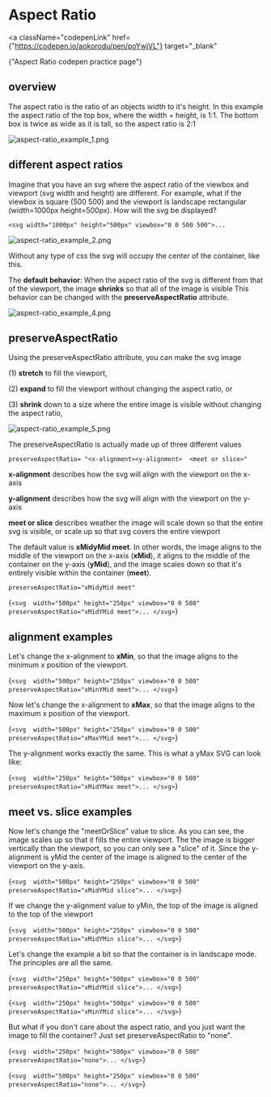 
# Aspect Ratio

<a
  className="codepenLink"
  href={"https://codepen.io/aokorodu/pen/poYwjVL"}
  target="_blank"
>
  {"Aspect Ratio codepen practice page"}
</a>

## overview

The aspect ratio is the ratio of an objects width to it's height. In this example the aspect ratio of the top box, where the width = height, is 1:1. The bottom box is twice as wide as it is tall, so the aspect ratio is 2:1

![aspect-ratio_example_1.png](aspect-ratio_example_1.png)

## different aspect ratios

Imagine that you have an svg where the aspect ratio of the viewbox and viewport (svg width and height) are different. For example, what if the viewbox is square (500 500) and the viewport is landscape rectangular (width=1000px height=500px). How will the svg be displayed?

```
<svg width="1000px" height="500px" viewbox="0 0 500 500">...
```

![aspect-ratio_example_2.png](aspect-ratio_example_2.png)

Without any type of css the svg will occupy the center of the container, like this.

<DynamicAspectRatio width="500" height="250" viewbox="0 0 500 500" />

The **default behavior**: When the aspect ratio of the svg is different from that of the viewport, the image **shrinks** so that all of the image is visible This behavior can be changed with the **preserveAspectRatio** attribute.

![aspect-ratio_example_4.png](aspect-ratio_example_4.png)

## preserveAspectRatio

Using the preserveAspectRatio attribute, you can make the svg image

(1) **stretch** to fill the viewport,

(2) **expand** to fill the viewport without changing the aspect ratio, or

(3) **shrink** down to a size where the entire image is visible without changing the aspect ratio,

![aspect-ratio_example_5.png](aspect-ratio_example_5.png)

The preserveAspectRatio is actually made up of three different values

```
preserveAspectRatio= "<x-alignment><y-alignment>  <meet or slice>"
```

**x-alignment** describes how the svg will align with the viewport on the x-axis

**y-alignment** describes how the svg will align with the viewport on the y-axis

**meet or slice** describes weather the image will scale down so that the entire svg is visible, or scale up so that svg covers the entire viewport

The default value is **xMidyMid meet**. In other words, the image aligns to the middle of the viewport on the x-axis (**xMid**), it aligns to the middle of the container on the y-axis (**yMid**), and the image scales down so that it's entirely visible within the container (**meet**).

```
preserveAspectRatio="xMidyMid meet"
```

<Blocks highlight="5">{`<svg 
   width="500px"
   height="250px"
   viewbox="0 0 500" 
   preserveAspectRatio="xMidYMid meet">...
</svg>`}</Blocks>

<DynamicAspectRatio
  width="500"
  height="250"
  viewbox="0 0 500 500"
  aspectRatio="xMidYMid meet"
/>

## alignment examples

Let's change the x-alignment to **xMin**, so that the image aligns to the minimum x position of the viewport.

<Blocks highlight="5">{`<svg 
   width="500px"
   height="250px"
   viewbox="0 0 500" 
   preserveAspectRatio="xMinYMid meet">...
</svg>`}</Blocks>

<DynamicAspectRatio
  width="500"
  height="250"
  viewbox="0 0 500 500"
  aspectRatio="xMinYMid meet"
/>

Now let's change the x-alignment to **xMax**, so that the image aligns to the maximum x position of the viewport.

<Blocks highlight="5">{`<svg 
   width="500px"
   height="250px"
   viewbox="0 0 500" 
   preserveAspectRatio="xMaxYMid meet">...
</svg>`}</Blocks>

<DynamicAspectRatio
  width="500"
  height="250"
  viewbox="0 0 500 500"
  aspectRatio="xMaxYMid meet"
/>

The y-alignment works exactly the same. This is what a yMax SVG can look like:

<Blocks highlight="5">{`<svg 
   width="250px"
   height="500px"
   viewbox="0 0 500" 
   preserveAspectRatio="xMidYMax meet">...
</svg>`}</Blocks>

<DynamicAspectRatio
  width="250"
  height="500"
  viewbox="0 0 500 500"
  aspectRatio="xMidYMax meet"
/>

## meet vs. slice examples

Now let's change the "meetOrSlice" value to slice. As you can see, the image scales up so that it fills the entire viewport. The the image is bigger vertically than the viewport, so you can only see a "slice" of it. Since the y-alignment is yMid the center of the image is aligned to the center of the viewport on the y-axis.

<Blocks highlight="5">{`<svg 
   width="500px"
   height="250px"
   viewbox="0 0 500" 
   preserveAspectRatio="xMidYMid slice">...
</svg>`}</Blocks>

<DynamicAspectRatio
  width="500"
  height="250"
  viewbox="0 0 500 500"
  aspectRatio="xMidYMid slice"
/>

If we change the y-alignment value to yMin, the top of the image is aligned to the top of the viewport

<Blocks highlight="5">{`<svg 
   width="500px"
   height="250px"
   viewbox="0 0 500" 
   preserveAspectRatio="xMidYMin slice">...
</svg>`}</Blocks>

<DynamicAspectRatio
  width="500"
  height="250"
  viewbox="0 0 500 500"
  aspectRatio="xMidYMin slice"
/>

Let's change the example a bit so that the container is in landscape mode. The principles are all the same.

<Blocks highlight="5">{`<svg 
   width="250px"
   height="500px"
   viewbox="0 0 500" 
   preserveAspectRatio="xMidYMid slice">...
</svg>`}</Blocks>

<DynamicAspectRatio
  width="250"
  height="500"
  viewbox="0 0 500 500"
  aspectRatio="xMidYMid slice"
/>

<Blocks highlight="5">{`<svg 
   width="250px"
   height="500px"
   viewbox="0 0 500" 
   preserveAspectRatio="xMinYMid slice">...
</svg>`}</Blocks>

<DynamicAspectRatio
  width="250"
  height="500"
  viewbox="0 0 500 500"
  aspectRatio="xMinYMid slice"
/>

But what if you don't care about the aspect ratio, and you just want the image to fill the container? Just set preserveAspectRatio to "none".

<Blocks highlight="5">{`<svg 
   width="250px"
   height="500px"
   viewbox="0 0 500" 
   preserveAspectRatio="none">...
</svg>`}</Blocks>

<DynamicAspectRatio
  width="250"
  height="500"
  viewbox="0 0 500 500"
  aspectRatio="none"
/>

<Blocks highlight="5">{`<svg 
   width="500px"
   height="250px"
   viewbox="0 0 500" 
   preserveAspectRatio="none">...
</svg>`}</Blocks>

<DynamicAspectRatio
  width="500"
  height="250"
  viewbox="0 0 500 500"
  aspectRatio="none"
/>
